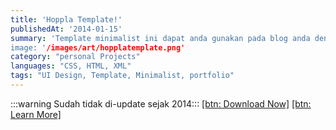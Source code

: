 ```yaml
---
title: 'Hoppla Template!'
publishedAt: '2014-01-15'
summary: 'Template minimalist ini dapat anda gunakan pada blog anda dengan gratis.Pada template ini terdapat beberapa fitur yaitu, Responsive, HTML5, CSS3, dan beberapa lagi lainnya.
image: '/images/art/hopplatemplate.png'
category: "personal Projects"
languages: "CSS, HTML, XML"
tags: "UI Design, Template, Minimalist, portfolio"
---
```


:::warning Sudah tidak di-update sejak 2014:::
[[btn: Download Now]](https://www.dropbox.com/s/fnvccujifjhkxzs/Hoppla%20Template.zip#color=blue#size=md) [[btn: Learn More]](https://www.behance.net/gallery/13743909/Hoppla-Template-Blogspot#color=outline#size=md)
